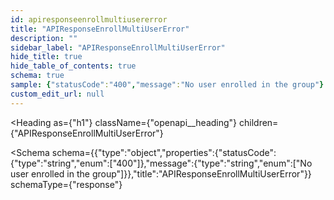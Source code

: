 ```yaml
---
id: apiresponseenrollmultiusererror
title: "APIResponseEnrollMultiUserError"
description: ""
sidebar_label: "APIResponseEnrollMultiUserError"
hide_title: true
hide_table_of_contents: true
schema: true
sample: {"statusCode":"400","message":"No user enrolled in the group"}
custom_edit_url: null
---
```



<Heading
  as={"h1"}
  className={"openapi__heading"}
  children={"APIResponseEnrollMultiUserError"}
>
</Heading>





<Schema
  schema={{"type":"object","properties":{"statusCode":{"type":"string","enum":["400"]},"message":{"type":"string","enum":["No user enrolled in the group"]}},"title":"APIResponseEnrollMultiUserError"}}
  schemaType={"response"}
>
  
</Schema>
            